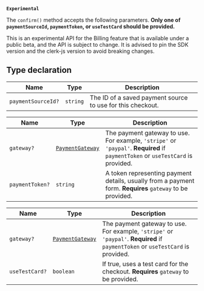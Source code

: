 **`Experimental`**

The `confirm()` method accepts the following parameters. **Only one of `paymentSourceId`, `paymentToken`, or `useTestCard` should be provided.**

This is an experimental API for the Billing feature that is available under a public beta, and the API is subject to change. It is advised to pin the SDK version and the clerk-js version to avoid breaking changes.

## Type declaration

| Name               | Type     | Description                                                |
| ------------------ | -------- | ---------------------------------------------------------- |
| `paymentSourceId?` | `string` | The ID of a saved payment source to use for this checkout. |

| Name            | Type                                    | Description                                                                                                                     |
| --------------- | --------------------------------------- | ------------------------------------------------------------------------------------------------------------------------------- |
| `gateway?`      | [`PaymentGateway`](payment-gateway.mdx) | The payment gateway to use. For example, `'stripe'` or `'paypal'`. **Required** if `paymentToken` or `useTestCard` is provided. |
| `paymentToken?` | `string`                                | A token representing payment details, usually from a payment form. **Requires** `gateway` to be provided.                       |

| Name           | Type                                    | Description                                                                                                                     |
| -------------- | --------------------------------------- | ------------------------------------------------------------------------------------------------------------------------------- |
| `gateway?`     | [`PaymentGateway`](payment-gateway.mdx) | The payment gateway to use. For example, `'stripe'` or `'paypal'`. **Required** if `paymentToken` or `useTestCard` is provided. |
| `useTestCard?` | `boolean`                               | If true, uses a test card for the checkout. **Requires** `gateway` to be provided.                                              |
